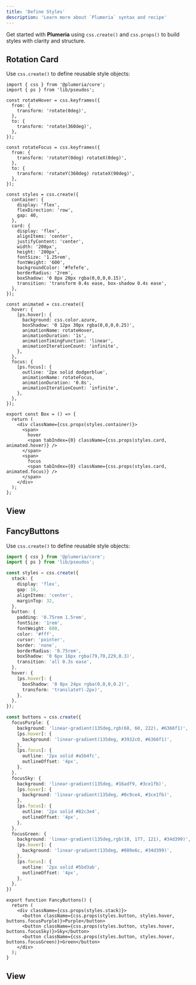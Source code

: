 ```yaml
---
title: 'Define Styles'
description: 'Learn more about `Plumeria` syntax and recipe'
---
```



Get started with **Plumeria** using `css.create()` and `css.props()` to build styles with clarity and structure.

## Rotation Card

Use `css.create()` to define reusable style objects:

```tsx title="TypeScript"
import { css } from '@plumeria/core';
import { ps } from 'lib/pseudos';

const rotateHover = css.keyframes({
  from: {
    transform: 'rotate(0deg)',
  },
  to: {
    transform: 'rotate(360deg)',
  },
});

const rotateFocus = css.keyframes({
  from: {
    transform: 'rotateY(0deg) rotateX(0deg)',
  },
  to: {
    transform: 'rotateY(360deg) rotateX(90deg)',
  },
});

const styles = css.create({
  container: {
    display: 'flex',
    flexDirection: 'row',
    gap: 40,
  },
  card: {
    display: 'flex',
    alignItems: 'center',
    justifyContent: 'center',
    width: '200px',
    height: '200px',
    fontSize: '1.25rem',
    fontWeight: '600',
    backgroundColor: '#fefefe',
    borderRadius: '2rem',
    boxShadow: '0 8px 20px rgba(0,0,0,0.15)',
    transition: 'transform 0.4s ease, box-shadow 0.4s ease',
  },
});

const animated = css.create({
  hover: {
    [ps.hover]: {
      background: css.color.azure,
      boxShadow: '0 12px 30px rgba(0,0,0,0.25)',
      animationName: rotateHover,
      animationDuration: '1s',
      animationTimingFunction: 'linear',
      animationIterationCount: 'infinite',
    },
  },
  focus: {
    [ps.focus]: {
      outline: '2px solid dodgerblue',
      animationName: rotateFocus,
      animationDuration: '0.8s',
      animationIterationCount: 'infinite',
    },
  },
});
```

```tsx title="TSX"
export const Box = () => {
  return (
    <div className={css.props(styles.container)}>
      <span>
        hover
        <span tabIndex={0} className={css.props(styles.card, animated.hover)} />
      </span>
      <span>
        focus
        <span tabIndex={0} className={css.props(styles.card, animated.focus)} />
      </span>
    </div>
  );
};
```

## View
<Box />

## FancyButtons

Use `css.create()` to define reusable style objects:

```ts  title="TypeScript"
import { css } from '@plumeria/core';
import { ps } from 'lib/pseudos';

const styles = css.create({
  stack: {
    display: 'flex',
    gap: 16,
    alignItems: 'center',
    marginTop: 32,
  },
  button: {
    padding: '0.75rem 1.5rem',
    fontSize: '1rem',
    fontWeight: 600,
    color: '#fff',
    cursor: 'pointer',
    border: 'none',
    borderRadius: '0.75rem',
    boxShadow: '0 6px 16px rgba(79,70,229,0.3)',
    transition: 'all 0.3s ease',
  },
  hover: {
    [ps.hover]: {
      boxShadow: '0 8px 24px rgba(0,0,0,0.2)',
      transform: 'translateY(-2px)',
    },
  },
});

const buttons = css.create({
  focusPurple: {
    background: 'linear-gradient(135deg,rgb(68, 60, 222), #6366f1)',
    [ps.hover]: {
      background: 'linear-gradient(135deg, #3932c0, #6366f1)',
    },
    [ps.focus]: {
      outline: '2px solid #a5b4fc',
      outlineOffset: '4px',
    },
  },
  focusSky: {
    background: 'linear-gradient(135deg, #16adf9, #3ce1fb)',
    [ps.hover]: {
      background: 'linear-gradient(135deg, #0c9ce4, #3ce1fb)',
    },
    [ps.focus]: {
      outline: '2px solid #82c3e4',
      outlineOffset: '4px',
    },
  },
  focusGreen: {
    background: 'linear-gradient(135deg,rgb(10, 177, 121), #34d399)',
    [ps.hover]: {
      background: 'linear-gradient(135deg, #089e6c, #34d399)',
    },
    [ps.focus]: {
      outline: '2px solid #5bd3ab',
      outlineOffset: '4px',
    },
  },
})
```

```tsx title="TSX"
export function FancyButtons() {
  return (
    <div className={css.props(styles.stack)}>
      <button className={css.props(styles.button, styles.hover, buttons.focusPurple)}>Purple</button>
      <button className={css.props(styles.button, styles.hover, buttons.focusSky)}>Sky</button>
      <button className={css.props(styles.button, styles.hover, buttons.focusGreen)}>Green</button>
    </div>
  );
}
```

## View
<FancyButtons />